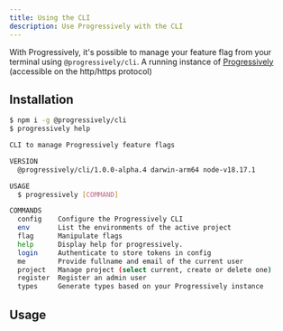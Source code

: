 ```yaml
---
title: Using the CLI
description: Use Progressively with the CLI
---
```



With Progressively, it's possible to manage your feature flag from your terminal using `@progressively/cli`. A running instance of [Progressively](https://progressively.app/) (accessible on the http/https protocol)

## Installation

```sh
$ npm i -g @progressively/cli
$ progressively help

CLI to manage Progressively feature flags

VERSION
  @progressively/cli/1.0.0-alpha.4 darwin-arm64 node-v18.17.1

USAGE
  $ progressively [COMMAND]

COMMANDS
  config    Configure the Progressively CLI
  env       List the environments of the active project
  flag      Manipulate flags
  help      Display help for progressively.
  login     Authenticate to store tokens in config
  me        Provide fullname and email of the current user
  project   Manage project (select current, create or delete one)
  register  Register an admin user
  types     Generate types based on your Progressively instance
```

## Usage

<CardGrid>
  <LinkCard title="Toggling a flag" href="/guides/cli/toggle-flag" description="Configure your local env and trigger a feature flag using the CLI." />
  <LinkCard title="Generate TypeScript types" href="/guides/cli/typescript" description="Configure your local env and generate Typescript types for a given env."/>
</CardGrid>